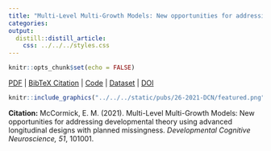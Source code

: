 ```yaml
---
title: "Multi-Level Multi-Growth Models: New opportunities for addressing developmental theory using advanced longitudinal designs with planned missingness."
categories:
output:
  distill::distill_article:
    css: ../../../styles.css
---
```


```r
knitr::opts_chunk$set(echo = FALSE)
```

[<i class="fas fa-file-download"></i> PDF](static/pubs/26-2021-DCN/26.McCormick-2021-DCN.pdf) | [<i class="fas fa-quote-left"></i><i class="fas fa-quote-right"></i> BibTeX Citation](static/pubs/26-2021-DCN/cite.bib) | [<i class="ai ai-open-materials"></i> Code](https://osf.io/k9rfs/) | [<i class="ai ai-open-data"></i> Dataset](https://osf.io/k9rfs/) | [<i class="fas fa-link"></i> DOI](https://doi.org/https://doi.org/10.1016/j.dcn.2021.101001)

```r
knitr::include_graphics("../../../static/pubs/26-2021-DCN/featured.png")
```

**Citation:** McCormick, E. M. (2021). Multi-Level Multi-Growth Models: New opportunities for addressing developmental theory using advanced longitudinal designs with planned missingness. *Developmental Cognitive Neuroscience, 51*, 101001.